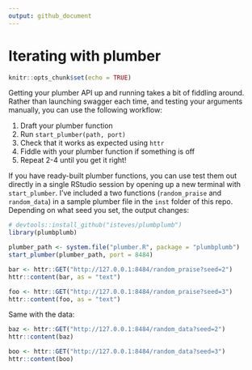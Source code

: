 ```yaml
---
output: github_document
---
```


# Iterating with plumber

```r
knitr::opts_chunk$set(echo = TRUE)
```

Getting your plumber API up and running takes a bit of fiddling around. Rather than launching swagger each time, and testing your arguments manually, you can use the following workflow:

1. Draft your plumber function
2. Run `start_plumber(path, port)`
3. Check that it works as expected using `httr`
4. Fiddle with your plumber function if something is off
5. Repeat 2-4 until you get it right!

If you have ready-built plumber functions, you can use test them out directly in a single RStudio session by opening up a new terminal with `start_plumber`. I've included a two functions (`random_praise` and `random_data`) in a sample plumber file in the `inst` folder of this repo. Depending on what seed you set, the output changes:

```r
# devtools::install_github("isteves/plumbplumb")
library(plumbplumb) 

plumber_path <- system.file("plumber.R", package = "plumbplumb")
start_plumber(plumber_path, port = 8484)

bar <- httr::GET("http://127.0.0.1:8484/random_praise?seed=2")
httr::content(bar, as = "text")

foo <- httr::GET("http://127.0.0.1:8484/random_praise?seed=3")
httr::content(foo, as = "text")
```

Same with the data:

```r
baz <- httr::GET("http://127.0.0.1:8484/random_data?seed=2")
httr::content(baz)

boo <- httr::GET("http://127.0.0.1:8484/random_data?seed=3")
httr::content(boo)
```


